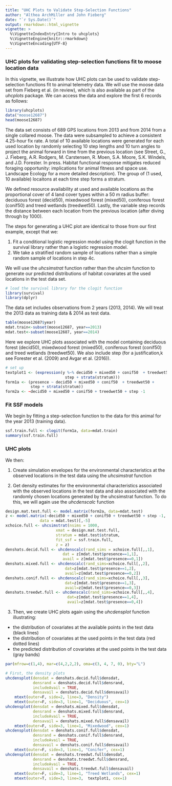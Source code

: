 ```yaml
---
title: "UHC Plots to Validate Step-Selection Functions"
author: "Althea ArchMiller and John Fieberg"
date: "`r Sys.Date()`"
output: rmarkdown::html_vignette
vignette: >
  %\VignetteIndexEntry{Intro to uhcplots}
  %\VignetteEngine{knitr::rmarkdown}
  %\VignetteEncoding{UTF-8}
---
```



### UHC plots for validating step-selection functions fit to moose location data

In this vignette, we illustrate how UHC plots can be used to validate step-selection functions fit to animal telemetry data. We will use the moose data set from Fieberg et al. (in review), which is also available as part of the *uhcplots* package.  We can access the data and explore the first 6 records as follows:

```r
library(uhcplots)
data("moose12687")
head(moose12687)
```


The data set consists of 689 GPS locations from 2013 and from 2014 from a single collared moose.  The data were subsampled to achieve a consistent 4.25-hour fix rate. A total of 10 available locations were generated for each used location by randomly selecting 10 step lengths and 10 turn angles to project the animal forward in time from the previous location (see Street, G., J. Fieberg, A.R. Rodgers, M. Carstensen, R. Moen, S.A. Moore, S.K. Windels, and J.D. Forester.  In press. Habitat functional response mitigates reduced foraging opportunity: implications for animal fitness and space use. Landscape Ecology for a more detailed description). The group of (1 used, 10 available) locaitons at each time step forms a stratum.  

We defined resource availability at used and available locations as the proportional cover of 4 land cover types within a 50 m radius buffer: deciduous forest (decid50), mixedwood forest (mixed50), coniferous forest (conif50) and treed wetlands (treedwet50). Lastly, the variable step records the distance between each location from the previous location (after diving through by 1000).

The steps for generating a UHC plot are identical to those from our first example, except that we:

1. Fit a conditional logistic regression model using the clogit function in the survival library rather than a logistic regression model.
2. We take a stratified random sample of locations rather than a simple random sample of locations in step 4c.

We will use the *uhcsimstrat* function rather than the *uhcsim* function to generate our predicted distributions of habitat covariates at the used locations in the test data set.

```r
# load the survival library for the clogit function
library(survival)
library(dplyr)
```



The data set includes observations from 2 years (2013, 2014). We will  treat the 2013 data as training data & 2014 as test data. 
```r
table(moose12687$year)
mdat.train<-subset(moose12687, year==2013)
mdat.test<-subset(moose12687, year==2014)
```

Here we explore UHC plots associated with the model containing deciduous forest (decid50), mixedwood forest (mixed50), coniferous forest (conif50) and treed wetlands (treedwet50).  We also include step (for a justification,k see Forester et al. (2009) and Avgar et al. (2016)).

```r
# set up 
textplot1 <- (expression(y %~% decid50 + mixed50 + conif50  + treedwet50 + 
                          step + strata(stratum)))
form1a <- (presence ~ decid50 + mixed50 + conif50  + treedwet50 + 
           step + strata(stratum))
form2a <- ~decid50 + mixed50 + conif50 + treedwet50 + step -1
```


### Fit SSF models

We begin by fitting a step-selection function to the data for this animal for the year 2013 (training data).
```r
ssf.train.full <- clogit(form1a, data=mdat.train)
summary(ssf.train.full)
```


### UHC plots

We then:

1. Create simulation envelopes for the environmental characteristics 
at the observed locations in the test data using the *uhcsimstrat* function

2. Get density estimates for the environmental characteristics associated 
with the observed locations in the test data and also
 associated with the randomly chosen locations generated by the 
 uhcsimstrat function.  To do this, we will again use the *uhcdenscalc* function
 

```r
design.mat.test.full <- model.matrix(form2a, data=mdat.test)
z <- model.matrix(~decid50 + mixed50 + conif50 + treedwet50 + step -1, 
               data = mdat.test)[,-5]
xchoice.full <- uhcsimstrat(nsims = 1000,
                      xmat = design.mat.test.full, 
                      stratum = mdat.test$stratum, 
                      fit_ssf = ssf.train.full,
                      z = z)    
denshats.decid.full <- uhcdenscalc(rand_sims = xchoice.full[,,1], 
                         dat = z[mdat.test$presence==1,1], 
                         avail = z[mdat.test$presence==0,1]) 
denshats.mixed.full <- uhcdenscalc(rand_sims=xchoice.full[,,2], 
                          dat=z[mdat.test$presence==1,2], 
                          avail=z[mdat.test$presence==0,2])  
denshats.conif.full <- uhcdenscalc(rand_sims=xchoice.full[,,3], 
                          dat=z[mdat.test$presence==1,3], 
                          avail=z[mdat.test$presence==0,3]) 
denshats.treedwt.full <- uhcdenscalc(rand_sims=xchoice.full[,,4], 
                           dat=z[mdat.test$presence==1,4],
                           avail=z[mdat.test$presence==0,4])
```

3. Then, we create UHC plots again using the *uhcdensplot* function illustrating:

- the distribution of covariates at the available points in the test data (black lines)
- the distribution of covariates at the used points in the test data (red dotted lines)
- the predicted distribution of covariates at the used points in the test data (gray bands) 

```r
par(mfrow=c(1,4), mar=c(4,2,2,2), oma=c(3, 4, 7, 0), bty="L")

# First, the density plots
uhcdensplot(densdat = denshats.decid.full$densdat, 
            densrand = denshats.decid.full$densrand, 
            includeAvail = TRUE, 
            densavail = denshats.decid.full$densavail) 
    mtext(outer=F, side=2, line=3, "Density")
    mtext(outer=F, side=3, line=1, "Deciduous", cex=1)
uhcdensplot(densdat = denshats.mixed.full$densdat,
            densrand = denshats.mixed.full$densrand,
            includeAvail = TRUE, 
            densavail = denshats.mixed.full$densavail) 
    mtext(outer=F, side=3, line=1, "Mixedwood", cex=1)
uhcdensplot(densdat = denshats.conif.full$densdat, 
            densrand = denshats.conif.full$densrand,
            includeAvail = TRUE, 
            densavail = denshats.conif.full$densavail) 
    mtext(outer=F, side=3, line=1, "Conifer", cex=1)
uhcdensplot(densdat = denshats.treedwt.full$densdat, 
            densrand = denshats.treedwt.full$densrand, 
            includeAvail = TRUE, 
            densavail = denshats.treedwt.full$densavail) 
    mtext(outer=F, side=3, line=1, "Treed Wetlands", cex=1)
    mtext(outer=T, side=3, line=3,  textplot1, cex=1)
```  
